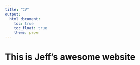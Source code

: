 ```yaml
---
title: "CV"
output: 
  html_document:
    toc: true
    toc_float: true
    theme: paper
---
```


# This is Jeff's awesome website


